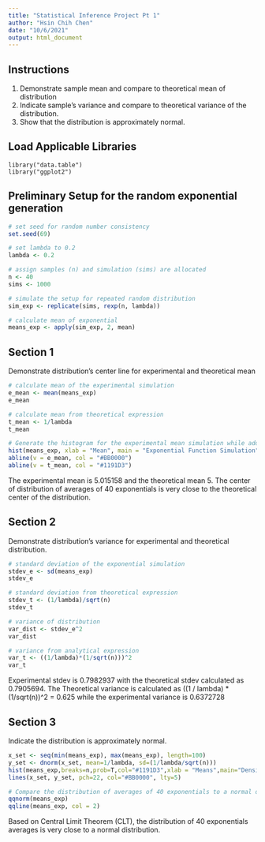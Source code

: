 ---
title: "Statistical Inference Project Pt 1"
author: "Hsin Chih Chen"
date: "10/6/2021"
output: html_document
---
## Instructions

1. Demonstrate sample mean and compare to theoretical mean of distribution
2. Indicate sample's variance and compare to theoretical variance of the distribution.
3. Show that the distribution is approximately normal.

## Load Applicable Libraries

```{Load Libraries}
library("data.table")
library("ggplot2")
```

## Preliminary Setup for the random exponential generation

```{r Stuff}
# set seed for random number consistency
set.seed(69)

# set lambda to 0.2
lambda <- 0.2

# assign samples (n) and simulation (sims) are allocated 
n <- 40
sims <- 1000

# simulate the setup for repeated random distribution
sim_exp <- replicate(sims, rexp(n, lambda))

# calculate mean of exponential
means_exp <- apply(sim_exp, 2, mean)
```

## Section 1
Demonstrate distribution's center line for experimental and theoretical mean

```{r}
# calculate mean of the experimental simulation
e_mean <- mean(means_exp)
e_mean
```

```{r}
# calculate mean from theoretical expression
t_mean <- 1/lambda
t_mean
```

```{r}
# Generate the histogram for the experimental mean simulation while add the averages of 
hist(means_exp, xlab = "Mean", main = "Exponential Function Simulation", col = "#FEFFAC")
abline(v = e_mean, col = "#BB0000")
abline(v = t_mean, col = "#1191D3")
```

The experimental mean is 5.015158 and the theoretical mean 5. The center of distribution of averages of 40 exponentials is very close to the theoretical center of the distribution.

## Section 2

Demonstrate distribution's variance for experimental and theoretical distribution.

```{r}
# standard deviation of the exponential simulation
stdev_e <- sd(means_exp)
stdev_e
```

```{r}
# standard deviation from theoretical expression
stdev_t <- (1/lambda)/sqrt(n)
stdev_t
```

```{r}
# variance of distribution
var_dist <- stdev_e^2
var_dist
```

```{r}
# variance from analytical expression
var_t <- ((1/lambda)*(1/sqrt(n)))^2
var_t
```

Experimental stdev is 0.7982937 with the theoretical stdev calculated as 0.7905694. The Theoretical variance is calculated as ((1 / lambda) * (1/sqrt(n))^2 = 0.625 while the experimental variance is 0.6372728

## Section 3
Indicate the distribution is approximately normal.

```{r}
x_set <- seq(min(means_exp), max(means_exp), length=100)
y_set <- dnorm(x_set, mean=1/lambda, sd=(1/lambda/sqrt(n)))
hist(means_exp,breaks=n,prob=T,col="#1191D3",xlab = "Means",main="Density of Means",ylab="Density")
lines(x_set, y_set, pch=22, col="#BB0000", lty=5)
```

```{r}
# Compare the distribution of averages of 40 exponentials to a normal distribution
qqnorm(means_exp)
qqline(means_exp, col = 2)
```

Based on Central Limit Theorem (CLT), the distribution of 40 exponentials averages is very close to a normal distribution.

